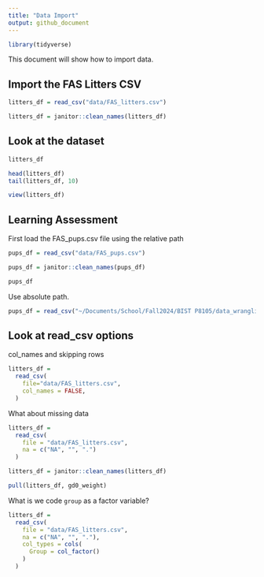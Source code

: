 ```yaml
---
title: "Data Import"
output: github_document
---
```


```r
library(tidyverse)
```


This document will show how to import data. 

## Import the FAS Litters CSV
```r
litters_df = read_csv("data/FAS_litters.csv")

litters_df = janitor::clean_names(litters_df)
```


## Look at the dataset
```r
litters_df

head(litters_df)
tail(litters_df, 10)
```

```r
view(litters_df)
```


## Learning Assessment
First load the FAS_pups.csv file using the relative path

```r
pups_df = read_csv("data/FAS_pups.csv")

pups_df = janitor::clean_names(pups_df)

pups_df

```

Use absolute path. 

```r

pups_df = read_csv("~/Documents/School/Fall2024/BIST P8105/data_wrangling_I/data/FAS_pups.csv")


```

## Look at read_csv options 

col_names and skipping rows 

```r
litters_df = 
  read_csv(
    file="data/FAS_litters.csv",
    col_names = FALSE, 
  )
```

What about missing data 
```r
litters_df = 
  read_csv(
    file = "data/FAS_litters.csv",
    na = c("NA", "", ".")
  )

litters_df = janitor::clean_names(litters_df)

pull(litters_df, gd0_weight)
```

What is we code `group` as a factor variable?

```r
litters_df = 
  read_csv(
    file = "data/FAS_litters.csv",
    na = c("NA", "", "."), 
    col_types = cols(
      Group = col_factor()
    )
  )
```





